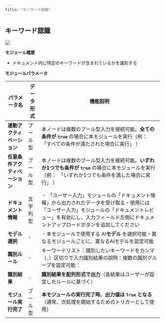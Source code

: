 ```yaml
---
title: "キーワード認識"
---
```


## キーワード認識

![](https://uxkpl4cba3j.feishu.cn/space/api/box/stream/download/asynccode/?code=YTExOTQ1YzFmMmY2MGUyYjZkMmM3N2Q4MDA2ODc5YTRfTERvekUwSVBiVW1ERFhCYmJtWXg5b1k5Rkp6MzZrdmZfVG9rZW46QXlpc2JvRFFOb3hNZ1h4aVZFYWNVVXpqbnljXzE3NDMwNDI2ODE6MTc0MzA0NjI4MV9WNA)

**モジュール概要**

* ドキュメント内に特定のキーワードが含まれているかを識別する

**モジュールパラメータ**

| パラメータ名            | データ形式 | 機能説明                                                                                                             |
| ----------------- | ----- | ---------------------------------------------------------------------------------------------------------------- |
| **連動アクティベーション**   | ブール型  | 本ノードは複数のブール型入力を接続可能。**全ての条件が `true`&#x20;**&#x20;の場合に本モジュールを実行（例：　「すべての条件が満たされた場合に実行」 ）                          |
| **任意条件アクティベーション** | ブール型  | 本ノードは複数のブール型入力を接続可能。**いずれか1つでも条件が `true`&#x20;**&#x306E;場合に本モジュールを実行（例：　「いずれか1つでも条件を満した場合に実行」 ）                  |
| **ドキュメント情報**      | 文字列型  | ・ 「ユーザー入力」モジュールの「ドキュメント情報」から出力されたデータを受け取る・使用には「ユーザー入力」モジュールの「ドキュメントレビュー」を有効にし、入力フィールド左側にドキュメントアップロードボタンを追加してください |
| **モデル選択**         | -     | ・本モジュールで使用する AI**モデル** を選択可能・異なるモジュールごとに、異なるAIモデルを設定可能                                                           |
| **識別ルール**         | -     | キーワードリスト：識別したいキーワードをカンマ（`,`）区切りで入力識別結果の説明：複数の識別グループを設定可能：                                                        |
| **識別結果**          | -     | **識別結果を配列形式で出力**（各結果はユーザーが設定したルールに基づく）                                                                           |
| **モジュール実行完了**     | ブール型  | **本モジュールの実行完了時、出力値は `True` となる**（通常、次処理を開始するためのトリガーとして使用）                                                        |

